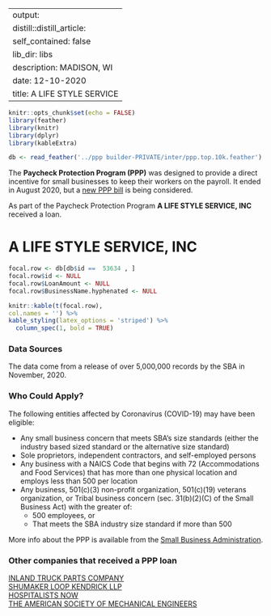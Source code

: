 
---
output:
  distill::distill_article:
    self_contained: false
    lib_dir: libs
description: MADISON, WI 
date: 12-10-2020
title: A LIFE STYLE SERVICE 
---




```r
knitr::opts_chunk$set(echo = FALSE)
library(feather)
library(knitr)
library(dplyr)
library(kableExtra)

db <- read_feather('../ppp builder-PRIVATE/inter/ppp.top.10k.feather')

```



The **Paycheck Protection Program (PPP)** was designed to provide a direct incentive for small businesses to keep their workers on the payroll. It ended in August 2020, but a [new PPP bill](https://thehill.com/policy/finance/529092-bipartisan-support-for-new-ppp-loans-gains-momentum-in-congress) is being considered.

As part of the Paycheck Protection Program **A LIFE STYLE SERVICE, INC** received a loan.


# A LIFE STYLE SERVICE, INC 

```r
focal.row <- db[db$id ==  53634 , ]
focal.row$id <- NULL
focal.row$LoanAmount <- NULL
focal.row$BusinessName.hyphenated <- NULL

knitr::kable(t(focal.row), 
col.names = '') %>%
kable_styling(latex_options = 'striped') %>%
  column_spec(1, bold = TRUE)


```

### Data Sources

The data come from a release of over 5,000,000 records by the SBA in November, 2020.


### Who Could Apply?

The following entities affected by Coronavirus (COVID-19) may have been eligible:

+ Any small business concern that meets SBA’s size standards (either the industry based sized standard or the alternative size standard)
+ Sole proprietors, independent contractors, and self-employed persons
+ Any business with a NAICS Code that begins with 72 (Accommodations and Food Services) that has more than one physical location and employs less than 500 per location
+ Any business, 501(c)(3) non-profit organization, 501(c)(19) veterans organization, or Tribal business concern (sec. 31(b)(2)(C) of the Small Business Act) with the greater of:
  + 500 employees, or 
  + That meets the SBA industry size standard if more than 500


More info about the PPP is available from the [Small Business Administration](https://www.sba.gov/funding-programs/loans/coronavirus-relief-options/paycheck-protection-program).

 
### Other companies that received a PPP loan 
   
 [INLAND TRUCK PARTS COMPANY](/Paycheck-Protection-Program/2161126-INLAND-TRUCK-PARTS-COMPANY) <br> [SHUMAKER LOOP KENDRICK LLP](/Paycheck-Protection-Program/4217250-SHUMAKER-LOOP-KENDRICK-LLP) <br> [HOSPITALISTS NOW](/Paycheck-Protection-Program/2085206-HOSPITALISTS-NOW) <br> [THE AMERICAN SOCIETY OF MECHANICAL ENGINEERS](/Paycheck-Protection-Program/4581498-THE-AMERICAN-SOCIETY-OF-MECHANICAL-ENGINEERS) <br>